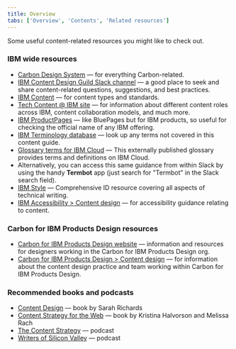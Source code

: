 ```yaml
---
title: Overview
tabs: ['Overview', 'Contents', 'Related resources']
---
```



<PageDescription>

Some useful content-related resources you might like to check out.

</PageDescription>

### IBM wide resources
- [Carbon Design System](https://www.carbondesignsystem.com/) — for everything Carbon-related.
- [IBM Content Design Guild Slack channel](https://ibm-studios.slack.com/archives/CAKNY6LSV) — a 
good place to seek and share content-related questions, suggestions, and best practices.
- [IBM Content](https://w3.ibm.com/standards/ibm-content/) — for content types and standards.
- [Tech Content @ IBM site](https://w3.ibm.com/w3publisher/tech-content-at-ibm) — for 
information about different content roles across IBM, content collaboration models, and much more.
- [IBM ProductPages](https://w3.ibm.com/systems/productpages/) — like BluePages 
but for IBM products, so useful for checking the official name of any IBM offering.
- [IBM Terminology database](https://w3.ibm.com/standards/terminology/cgi-bin/lookup.pl) — look up any 
terms not covered in this content guide. 
- [Glossary terms for IBM Cloud](https://cloud.ibm.com/docs/overview?topic=overview-glossary) — 
This externally published glossary provides terms and definitions on IBM Cloud. 
- Alternatively, you can access this same guidance from within Slack by using the handy **Termbot** app (just search for "Termbot" in the Slack search field).
- [IBM Style](https://www-03preprod.ibm.com/support/knowledgecenter/ibm_style/about.html) — 
Comprehensive ID resource covering all aspects of technical writing.
- [IBM Accessibility > Content design](https://www.ibm.com/able/toolkit/design/content/text-equivalents/) — 
for accessibility guidance relating to content.

### Carbon for IBM Products Design resources
- [Carbon for IBM Products Design website](https://pages.github.ibm.com/cdai-design/) — information and resources for 
designers working in the Carbon for IBM Products Design org.
- [Carbon for IBM Products Design > Content design](https://pages.github.ibm.com/cdai-design/practices/content-design/overview) — 
for information about the content design practice and team working within Carbon for IBM Products Design.



### Recommended books and podcasts
- [Content Design](https://contentdesign.london/store/the-content-design-book/) — book by Sarah Richards
- [Content Strategy for the Web](https://www.contentstrategy.com/content-strategy-for-the-web) — book 
by Kristina Halvorson and Melissa Rach
- [The Content Strategy](https://www.contentstrategy.com/podcast) — podcast
- [Writers of Silicon Valley](https://www.writersofsiliconvalley.com/) — podcast
